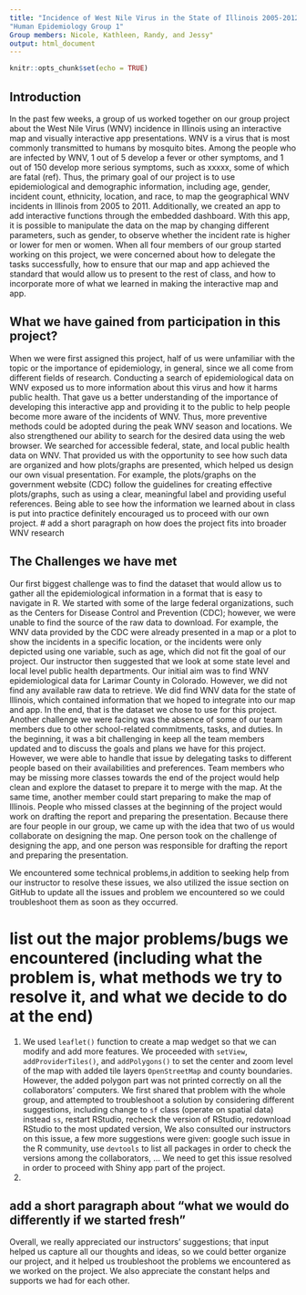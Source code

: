 ```yaml
---
title: "Incidence of West Nile Virus in the State of Illinois 2005-2012"
"Human Epidemiology Group 1"
Group members: Nicole, Kathleen, Randy, and Jessy"
output: html_document
---
```


```r
knitr::opts_chunk$set(echo = TRUE)
```
## Introduction
In the past few weeks, a group of us worked together on our group project about the West Nile Virus (WNV) incidence in Illinois using an interactive map and visually interactive app presentations. WNV is a virus that is most commonly transmitted to humans by mosquito bites. Among the people who are infected by WNV, 1 out of 5 develop a fever or other symptoms, and 1 out of 150 develop more serious symptoms, such as xxxxx, some of which are fatal (ref). Thus, the primary goal of our project is to use epidemiological and demographic information, including age, gender, incident count, ethnicity, location, and race, to map the geographical WNV incidents in Illinois from 2005 to 2011. Additionally, we created an app to add interactive functions through the embedded dashboard. With this app, it is possible to manipulate the data on the map by changing different parameters, such as gender, to observe whether the incident rate is higher or lower for men or women. When all four members of our group started working on this project, we were concerned about how to delegate the tasks successfully, how to ensure that our map and app achieved the standard that would allow us to present to the rest of class, and how to incorporate more of what we learned in making the interactive map and app. 


## What we have gained from participation in this project?
When we were first assigned this project, half of us were unfamiliar with the topic or the importance of epidemiology, in general, since we all come from different fields of research. Conducting a search of epidemiological data on WNV exposed us to more information about this virus and how it harms public health. That gave us a better understanding of the importance of developing this interactive app and providing it to the public to help people become more aware of the incidents of WNV. Thus, more preventive methods could be adopted during the peak WNV season and locations. We also strengthened our ability to search for the desired data using the web browser. We searched for accessible federal, state, and local public health data on WNV. That provided us with the opportunity to see how such data are organized and how plots/graphs are presented, which helped us design our own visual presentation. For example, the plots/graphs on the government website (CDC) follow the guidelines for creating effective plots/graphs, such as using a clear, meaningful label and providing useful references. Being able to see how the information we learned about in class is put into practice definitely encouraged us to proceed with our own project. 
# add a short paragraph on how does the project fits into broader WNV research

## The Challenges we have met
Our first biggest challenge was to find the dataset that would allow us to gather all the epidemiological information in a format that is easy to navigate in R. We started with some of the large federal organizations, such as the Centers for Disease Control and Prevention (CDC); however, we were unable to find the source of the raw data to download. For example, the WNV data provided by the CDC were already presented in a map or a plot to show the incidents in a specific location, or the incidents were only depicted using one variable, such as age, which did not fit the goal of our project. Our instructor then suggested that we look at some state level and local level public health departments. Our initial aim was to find WNV epidemiological data for Larimar County in Colorado. However, we did not find any available raw data to retrieve. We did find WNV data for the state of Illinois, which contained information that we hoped to integrate into our map and app. In the end, that is the dataset we chose to use for this project. 
Another challenge we were facing was the absence of some of our team members due to other school-related commitments, tasks, and duties. In the beginning, it was a bit challenging in keep all the team members updated and to discuss the goals and plans we have for this project. However, we were able to handle that issue by delegating tasks to different people based on their availabilities and preferences. Team members who may be missing more classes towards the end of the project would help clean and explore the dataset to prepare it to merge with the map. At the same time, another member could start preparing to make the map of Illinois. People who missed classes at the beginning of the project would work on drafting the report and preparing the presentation. Because there are four people in our group, we came up with the idea that two of us would collaborate on designing the map. One person took on the challenge of designing the app, and one person was responsible for drafting the report and preparing the presentation. 

We encountered some technical problems,in addition to seeking help from our instructor to resolve these issues, we also utilized the issue section on GitHub to update all the issues and problem we encountered so we could troubleshoot them as soon as they occurred.

# list out the major problems/bugs we encountered (including what the problem is, what methods we try to resolve it, and what we decide to do at the end)
1. We used `leaflet()` function to create a map wedget so that we can modify and add more features. We proceeded with `setView`, `addProviderTiles()`, and `addPolygons()` to set the center and zoom level of the map with added tile layers `OpenStreetMap` and county boundaries. However, the added polygon part was not printed correctly on all the collaborators' computers. We first shared that problem with the whole group, and attempted to troubleshoot a solution by considering different suggestions, including change to `sf` class (operate on spatial data) instead `ss`, restart RStudio, recheck the version of RStudio, redownload RStudio to the most updated version, 
We also consulted our instructors on this issue, a few more suggestions were given: google such issue in the R community, use `devtools` to list all packages in order to check the versions among the collaborators, ...
We need to get this issue resolved in order to proceed with Shiny app part of the project. 
2. 



## add a short paragraph about "what we would do differently if we started fresh"

Overall, we really appreciated our instructors' suggestions; that input helped us capture all our thoughts and ideas, so we could better organize our project, and it helped us troubleshoot the problems we encountered as we worked on the project.  We also appreciate the constant helps and supports we had for each other.
